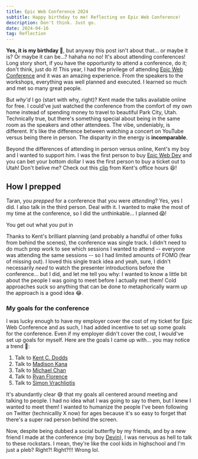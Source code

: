 ```yaml
---
title: Epic Web Conference 2024
subtitle: Happy birthday to me! Reflecting on Epic Web Conference!
description: Don't think. Just go.
date: 2024-04-16
tag: Reflection
---
```



<InlineImage
  containerClassName="mx-0 lg:mx-0"
  imgDivClassName="aspect-w-12 aspect-h-7"
  src="https://res.cloudinary.com/dinypqsgl/image/upload/v1713221071/blog/14-epic-conf/epic-web-conf_zj26uo.webp"
  alt="An image of a rocketship taking off!"
/>

**Yes, it is my birthday 🎈**, but anyway this post isn't about that... or maybe
it is? Or maybe it can be...? hahaha no no! It's about attending conferences!
Long story short, if you have the opportunity to attend a conference, do it;
don't think, just do it! This year, I had the privilege of attending
[Epic Web Conference](https://www.epicweb.dev/conf) and it was an amazing
experience. From the speakers to the workshops, everything was well planned and
executed. I learned so much and met so many great people.

But _why'd_ I go (start with why, right)? Kent made the talks available online
for free. I could've just watched the conference from the comfort of my own home
instead of spending money to travel to beautiful Park City, Utah. Technically
true, but there's something special about being in the same room as the speakers
and other attendees. The vibe, undeniably, is different. It's like the
difference between watching a concert on YouTube versus being there in person.
The disparity in the energy is **incomparable**.

Beyond the differences of attending in person versus online, Kent's my boy and I
wanted to support him. I was the first person to
buy&nbsp;[Epic Web Dev](https://www.epicweb.dev/buy) and you can bet your bottom
dollar I was the first person to buy a ticket out to Utah! Don't belive me?
Check out this&nbsp;[clip](https://youtu.be/URKySjEq5rk?t=462) from Kent's
office hours 😆!

## How I prepped

Taran, you _prepped_ for a conference that you were _attending_? Yes, yes I did.
I also talk in the third person. Deal with it. I wanted to make the most of my
time at the conference, so I did the unthinkable... I planned 😱!

<ShortQuote>You get out what you put in</ShortQuote>

Thanks to Kent's brilliant planning (and probably a handful of other folks from
behind the scenes), the conference was single track. I didn't need to do much
prep work to see which sessions I wanted to attend -- everyone was attending the
same sessions -- so I had limited amounts of FOMO (fear of missing out). I loved
this single track idea and yeah, sure, I didn't necessarily _need_ to watch the
presenter introductions before the conference... but I did, and let me tell you
why: I wanted to know a little bit about the people I was going to meet before I
actually met them! Cold approaches suck so anything that can be done to
metaphorically warm up the approach is a good idea 😂.

### My goals for the conference

I was lucky enough to have my employer cover the cost of my ticket for Epic Web
Conference and as such, I had added incentive to set up some goals for the
conference. Even if my employer didn't cover the cost, I would've set up goals
for myself. Here are the goals I came up with... you may notice a trend 🙈:

1. Talk to [Kent C. Dodds](https://twitter.com/kentcdodds)
2. Talk to [Madison Kana](https://twitter.com/Madisonkanna)
3. Talk to [Michael Chan](https://twitter.com/chantastic)
4. Talk to [Ryan Florence](https://twitter.com/ryanflorence)
5. Talk to [Simon Vrachliotis](https://twitter.com/simonswiss)

It's abundantly clear 😅 that my goals all centered around meeting and talking
to people. I had no idea what I was going to say to them, but I knew I wanted to
meet them! I wanted to humanize the people I've been following on Twitter
(technicallly X now) for ages because it's so easy to forget that there's a
super rad person behind the screen.

Now, despite being dubbed a social butterfly by my friends, and by a new friend
I made at the conference (my boy&nbsp;[Devin](https://twitter.com/deriegle)), I
was nervous as hell to talk to these rockstars. I mean, they're like the cool
kids in highschool and I'm just a pleb? Right?! Right?!!! Wrong lol.

<div className="relative w-full pb-[56%] md:w-[64%] md:pb-[36%]">
  <iframe
    data-src="https://giphy.com/embed/xT9KVuimKtly3zoJ0Y"
    width="100%"
    height="100%"
    frameBorder="0"
    style={{position: 'absolute'}}
    className="lazy giphy-embed"
    allowFullScreen
  ></iframe>
</div>
[ via GIPHY ](https://giphy.com/gifs/filmeditor-mean-girls-movie-xT9KVuimKtly3zoJ0Y)

That gif (and that's with a hard g) is a pretty accurate representation of how I
felt. However, framing meeting people at a conference in this way is a terrible
idea; _frame better, do better_! Thank God for Kent and his "you can sit with
us" attitude/t-shirt/sign. Seeing that sign reminded me that these people are
actually really sweet and approachable. They're not the cool kids in highschool,
they're the cool friends on Twitter that you've never met in person. Those
people and everyone else as the conference were
so&nbsp;[fetch](https://youtu.be/jjt9Qx9MBPk?t=22) 😏!

Also, and this is more of a me thing, something that helped me deal with my
nerves with being in a new place with new people (in the States where the Second
Amendment is a thing), was training some Brazilian Jiu Jitsu. I'm not saying
that I was going to use my BJJ skills on anyone at the conference, but getting
my sweat on with a BJJ class let me get a feel for the people of Park City. I
know this is a cliche, but
[I believe you really get to know someone after having fought them](https://youtu.be/lPRZE5gJ_Vs?t=109).
I got to _kinda_ know Park City after having a few sparring bouts with my boys
from BJJ Revolution Utah.

## My experience

The conference was amazing. I met so many cool people and learned so much.
That's it. That's the post. Make sure you come in 2025 😆.

### Everyone is a person

I met some of my heroes and "celebrities" in the web development space: Kent C.
Dodds, Una Kravets, Ryan Florence, Michael Chan, Theo. This was hella
intimidating at first. They were "somebodies" and I was a "nobody" -- or at
least that's what my anxiety had me thinking. But dude, and hear me out here...
intimidation is _so_ unnecessary when meeting people in or outside of industry!
Despite being "celebrities", they were all so easy to talk to. Hell, Kent upon
seeing me, gave me a big hug; it was so awesome 🙏🏽🤗!

And you might be thinking, "Taran, of course they're people... everyone is just
a person". But it's easy to forget that when the person you're speaking with is
influential in your field and whose opinion carries weight in the community.
But, again, they're just people. They're just like you and me. The things we
talked about ranged from thoughts on Design Systems and Storybook's place in the
ecosystem, red flags in dating profiles (you're not 5'11" Madison), my awesome
beard, and how amazing&nbsp;[inngest](https://www.inngest.com/) is as a solution
for dealing with async jobs and events (Jessy was a major hype man for this...
but I don't have his twitter handle 😕).

<BlockQuote author="Scott Fitzgerald, The Great Gatsby">
  And \[that's why\] I like large parties. They’re so intimate. At small parties
  there isn’t any privacy.
</BlockQuote>

Not only was it dope meeting my heroes, but it was awesome meeting new friends,
friends that weren't "famous"! I can't list everyone but if you're not listed
here, I think you're famous 😅! Some awesome folks I met and had great chats
with: Devin, Devon, Harmony, Stephanie, Jessy, Brad, and Brendan. Of those
folks, I am especially thankful for being able to build up a great rapport with
Devin. Over coffee, we got into the thick of things! Beyond just tech and our
place in the industry, we discussed things like raising a family, values and
morals, and the nature of the human condition; it was one of my favorite
conversations during my stay in Utah 😄.

### Workshops

If your budget allows for it, I defnitely suggest that you go and check them
out! Thankfully, the one I attended was free so there was no excuse to not
attend. I learned about&nbsp;[Sanity.io](https://www.sanity.io/) and its
combination with Hydrogen for setting up a storefront with Shopify. Don't expect
to pick up everything there is to learn about the technologies during a
workshop, but you'll get some **exposure** to something you can dig into later!

I never realized how _easy_ it was to get going with Shopify and creating my own
e-commerce store prior to this workshop. I'm not saying I'm going to quit my job
and start selling beard oil online (my
friend&nbsp;[Manjot](https://github.com/mannyv123) once thought we could do that
for a living 😂), but I'm one step closer to being _able_ to do that after that
workshop with&nbsp;[Simeon](https://twitter.com/simeonGriggs) and
[Knut](https://twitter.com/kmelve) 👀.

BTW, if you want to learn more about Sanity and Hydrogen, check out this
[learning article](https://www.sanity.io/learn/module/sanity-and-shopify-with-hydrogen/hydrogen-prerequisites)
created by my friends from Sanity; it may or may not be the same content we went
over during the workshop day 🧐.

### The Talks

**There was not a bad talk among the bunch**. The emcees were _damn_
great.&nbsp;[Madison](https://twitter.com/Madisonkanna)
and&nbsp;[Marc](https://twitter.com/marktechson) really set the tone and overall
vibe for the whole event. The playful banter between Marc and Madison was not
only hilarious, but it also helped to establish a totally friendly and welcoming
atmosphere. I messed up though and didn't get a picture with them 😢.

Kent's keynote set the spirit for the conference: He gave us examples of why the
web is great. The web is permissionless (I can deploy stuff anywhere and I don't
need to get "approval" from some governing body), the web doesn't break
(websites from 20 years ago still work 🤯!), and most importantly, the web is
you (us); a melting pot of ideas. It doesn't matter what you're using... there's
a place for you! Whether you're a PHP lambo dev or a plebian React dev, the web
has a place for you ❤️.

But okay, let's get into what I learned from the talks (otherwise my employer
isn't going to pay for me to go next year 😭). I'm not going to go into detail
about each talk, but I'll give you a high level overview of what I learned from
a few of them!

#### CSS and HTML

Una Kravets' talk on CSS and HTML was super informative. I learned so much about
the future (and present day) of CSS and HTML and how great the web platform has
gotten. One day in the near future, we'll be able to ship native select elements
that we can easily style (no more having to create div soup to get a nice
looking UI for selects)! Another thing from this talk which was dope was
[scroll driven animations](https://scroll-driven-animations.style/) I'm already
using it on my site for the progress bar in my blog posts! Moving away from JS
driven scroll events to CSS will help unblock the JS thread and improve the
performance of our sites! Native `popover's` have also kinda
[come our way...](https://developer.mozilla.org/en-US/docs/Web/HTML/Global_attributes/popover)
so dope; my brain melted.

```html:title=popover-example.html
<button
  popovertarget="my-popover"
  class="w-fit rounded bg-black px-4 py-2 font-bold text-white outline-dashed transition-all hover:bg-white hover:text-black hover:outline-1"
>
  Click me
</button>

<div
  popover
  class="h-1/2 w-1/2 items-center justify-center"
  id="my-popover"
>
  <div class="flex h-[90%] items-center justify-center">
    What's up friends!
  </div>
</div>

```

<Popover />

#### Accessibility and Web Dev

Another thing that I really enjoyed was
[Sandrina Pereira](https://twitter.com/a_sandrina_p)'s talk on Accessibility! My
big take away from her talk was:
`Every click is an interaction but not every interaction will be a click`.

When it comes to developing for the web, we need to make sure that we're
considering all users; not just the ones who can see or use a mouse. If game
devs can make something like `The Last of Us`
[accessible to blind players](https://www.gameaccessibilitynexus.com/blog/2024/01/16/the-last-of-us-part-ii-remastered-low-vision-review/#:~:text=Final%20Thoughts,adding%20what%20was%20left%20out.),
we can sure as Hell make our websites accessible for everyone 💪🏽 (or we can at
least try).

And if you're thinking "I already know how to make accessbile websites". Shut up
dude. Even Tanner Linsley, the creator of Tanstack \{Query,Router,Table\},
learned something new from Sandrina's talk! Namely, that the `aria-current`
attribute can be used to announce the current page in a
[navigation menu](https://github.com/TanStack/router/commit/430e8f1ff3501b856e1ea88053d30abb5e441fc0)

#### Local Development

[Alex](https://twitter.com/ralex1993) gave a talk on local development and how
we can almost sorta kinda but not really have a web app with data colocated with
the UI. Honestly, go check out this [website](https://localfirstweb.dev/) for
more information on this. I, unashamedly, need to rewatch his talk.{' '}

However, I did pick up some wisdom from this man, whilst waiting for our Ubers
in the hotel lobby. That is, "there are three elements to a talk; it can inform,
it can educate, and it can entertain; in \[Alex's\] experience, the most
entertaining talks are the most important". I'm gonna have to agree with him
here because some of the most talked about talks (try saying that 5 times fast)
were Ryan Florence's talk on `let vs const`
and&nbsp;[Jacob's](https://twitter.com/jacobmparis) talk on High Performance
CRUD apps. I seriously recommend that you go check them out (as well as the
other talks from the conf), once the recordings are avaialble.

### The Afterparty

Don't skip the mother trucking after party! It's so much fun and it'll help
solidify some of the relationships you helped create earlier on in the day. It's
super low pressure, everyone's just happy to be there, and if you're lucky,
there's fun games and karaoke!

I regret leaving as early as I did from the after party. Yes I was tired. Yes,
my social battery was running on empty. Yes, I missed home... but also, when is
the next time I'm gonna be in the same room as those wonderful folks again?
Probably not until next year... 😢.

<blockquote>
  https://twitter.com/kentcdodds/status/1778627096975425561
</blockquote>

## Closing Thoughts

My time in web dev is up in the air. AI might take over, I might switch out of
the industry, I might open up a hot dog stand? Who knows! However, I won't
forget the fun times I had at Epic Web Conf. I truly hope I get to go back next
year.

<InlineImage
  lazyLoadImage
  src="https://res.cloudinary.com/dinypqsgl/image/upload/v1713224430/blog/14-epic-conf/epic-conf-discord_yvygki.png"
  containerClassName="mx-0 lg:mx-0"
  imgDivClassName="aspect-w-12 aspect-h-7"
  alt="Discord screenshot of people saying they miss the conference"
/>
